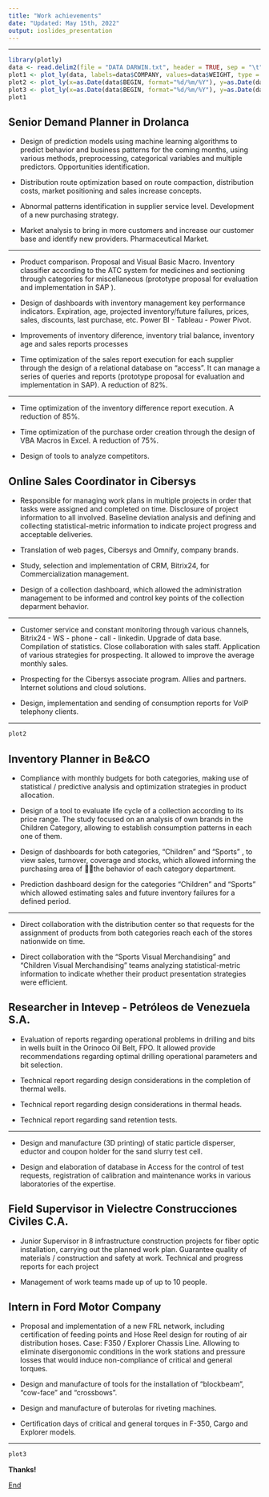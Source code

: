```yaml
---
title: "Work achievements"
date: "Updated: May 15th, 2022"
output: ioslides_presentation
---
```


*** 
```r
library(plotly)
data <- read.delim2(file = "DATA DARWIN.txt", header = TRUE, sep = "\t", dec = ",")
plot1 <- plot_ly(data, labels=data$COMPANY, values=data$WEIGHT, type = "pie", title = 'Work Experience', text= data$JOB)
plot2 <- plot_ly(x=as.Date(data$BEGIN, format="%d/%m/%Y"), y=as.Date(data$END, format="%d/%m/%Y"), type = 'scatter', mode = 'markers', text= data$COMPANY, color = data$JOB)
plot3 <- plot_ly(x=as.Date(data$BEGIN, format="%d/%m/%Y"), y=as.Date(data$END, format="%d/%m/%Y"), type = 'funnel', text= data$JOB, color = data$COMPANY)
plot1
```

## Senior Demand Planner in Drolanca
- Design of prediction models using machine learning algorithms to predict behavior and business patterns for the coming months, using various methods, preprocessing, categorical variables and multiple predictors. Opportunities identification.

- Distribution route optimization based on route compaction, distribution costs, market positioning and sales increase concepts. 

- Abnormal patterns identification in supplier service level. Development of a new purchasing strategy.

- Market analysis to bring in more customers and increase our customer base and identify new providers. Pharmaceutical Market.

*** 
- Product comparison. Proposal and Visual Basic Macro. Inventory classifier according to the ATC system for medicines and sectioning through categories for miscellaneous (prototype proposal for evaluation and implementation in SAP ). 

- Design of dashboards with inventory management key performance indicators. Expiration, age, projected inventory/future failures, prices, sales, discounts, last purchase, etc. Power BI - Tableau - Power Pivot.

- Improvements of inventory diference, inventory trial balance, inventory age and sales reports processes

- Time optimization of the sales report execution for each supplier through the design of a relational database on "access". It can manage a series of queries and reports (prototype proposal for evaluation and implementation in SAP). A reduction of 82%.

*** 

- Time optimization of the inventory difference report execution. A reduction of 85%.

- Time optimization of the purchase order creation through the design of VBA Macros in Excel. A reduction of 75%.

- Design of tools to analyze competitors.

## Online Sales Coordinator in Cibersys
- Responsible for managing work plans in multiple projects in order that tasks were assigned and completed on time. Disclosure of project information to all involved. Baseline deviation analysis and defining and collecting statistical-metric information to indicate project progress and acceptable deliveries.

- Translation of web pages, Cibersys and Omnify, company brands.

- Study, selection and implementation of CRM, Bitrix24, for Commercialization management.

- Design of a collection dashboard, which allowed the administration management to be informed and control key points of the collection deparment behavior.

***
- Customer service and constant monitoring through various channels, Bitrix24 - WS - phone - call - linkedin. Upgrade of data base. Compilation of statistics. Close collaboration with sales staff. Application of various strategies for prospecting. It allowed to improve the average monthly sales.

- Prospecting for the Cibersys associate program. Allies and partners. Internet solutions and cloud solutions.

- Design, implementation and sending of consumption reports for VoIP telephony clients.

***
```r
plot2
```

## Inventory Planner in Be&CO
- Compliance with monthly budgets for both categories, making use of statistical / predictive analysis and optimization strategies in product allocation.

- Design of a tool to evaluate life cycle of a collection according to its price range. The study focused on an analysis of own brands in the Children Category, allowing to establish consumption patterns in each one of them.

- Design of dashboards for both categories, "Children" and "Sports" , to view sales, turnover, coverage and stocks, which allowed informing the purchasing area of the behavior of each category department.

- Prediction dashboard design for the categories "Children" and "Sports" which allowed estimating sales and future inventory failures for a defined period.

***

- Direct collaboration with the distribution center so that requests for the assignment of products from both categories reach each of the stores nationwide on time.

- Direct collaboration with the "Sports Visual Merchandising" and "Children Visual Merchandising" teams analyzing statistical-metric information to indicate whether their product presentation strategies were efficient.

## Researcher in Intevep - Petróleos de Venezuela S.A. 
- Evaluation of reports regarding operational problems in drilling and bits in wells built in the Orinoco Oil Belt, FPO. It allowed provide recommendations regarding optimal drilling operational parameters and bit selection.

- Technical report regarding design considerations in the completion of thermal wells.

- Technical report regarding design considerations in thermal heads.

- Technical report regarding sand retention tests.

***

- Design and manufacture (3D printing) of static particle disperser, eductor and coupon holder for the sand slurry test cell.

- Design and elaboration of database in Access for the control of test requests, registration of calibration and maintenance works in various laboratories of the expertise.

## Field Supervisor in Vielectre Construcciones Civiles C.A.
- Junior Supervisor in 8 infrastructure construction projects for fiber optic installation, carrying out the planned work plan. Guarantee quality of materials / construction and safety at work. Technical and progress reports for each project

- Management of work teams made up of up to 10 people.

## Intern in Ford Motor Company
- Proposal and implementation of a new FRL network, including certification of feeding points and Hose Reel design for routing of air distribution hoses. Case: F350 / Explorer Chassis Line. Allowing to eliminate disergonomic conditions in the work stations and pressure losses that would induce non-compliance of critical and general torques.

- Design and manufacture of tools for the installation of "blockbeam", "cow-face" and "crossbows".

- Design and manufacture of buterolas for riveting machines.

- Certification days of critical and general torques in F-350, Cargo and Explorer models.

***
```r
plot3
```
**Thanks!**

[End](https://darwinnava.github.io/personal_site/)
